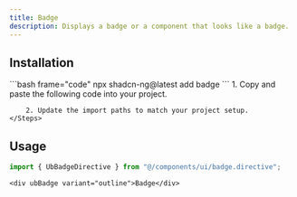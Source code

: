 ```yaml
---
title: Badge
description: Displays a badge or a component that looks like a badge.
---
```



<ComponentPreview name="badge-demo" />

## Installation

<Tabs>
  <TabItem label="CLI">
    ```bash frame="code"
    npx shadcn-ng@latest add badge
    ```
  </TabItem>

  <TabItem label="Manual">
    <Steps>
        1. Copy and paste the following code into your project.
            <ComponentSource name="badge" />

        2. Update the import paths to match your project setup.
    </Steps>

  </TabItem>
</Tabs>

## Usage

```ts
import { UbBadgeDirective } from "@/components/ui/badge.directive";
```

```angular-html
<div ubBadge variant="outline">Badge</div>
```
